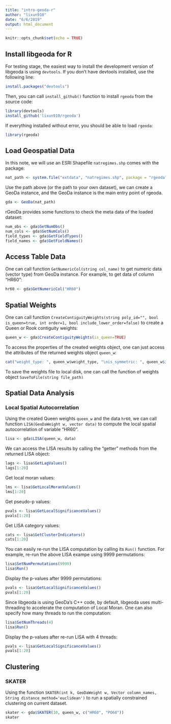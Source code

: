 ```yaml
---
title: "intro-geoda-r"
author: "lixun910"
date: "6/6/2019"
output: html_document
---
```


```r
knitr::opts_chunk$set(echo = TRUE)
```

## Install libgeoda for R

For testing stage, the easiest way to install the development version of libgeoda is using `devtools`. If you don’t have devtools installed, use the following line:
```r
install.packages("devtools")
```

Then, you can call `install_github()` function to install `rgeoda` from the source code:

```r
library(devtools)
install_github('lixun910/rgeoda')
```

If everything installed without error, you should be able to load `rgeoda`:

```r
library(rgeoda)
```


## Load Geospatial Data

In this note, we will use an ESRI Shapefile `natregimes.shp` comes with the package:

```r
nat_path <- system.file("extdata", "natregimes.shp", package = "rgeoda")
```


Use the path above (or the path to your own dataset), we can create a GeoDa instance, and the GeoDa instance is the main entry point of rgeoda. 


```r
gda <- GeoDa(nat_path)
```

rGeoDa provides some functions to check the meta data of the loaded dataset:

```r
num_obs <- gda$GetNumObs()
num_cols <- gda$GetNumCols()
field_types <- gda$GetFieldTypes()
field_names <- gda$GetFieldNames()
```


## Access Table Data

One can call function `GetNumericCol(string col_name)` to get numeric data (vector type) from GeoDa instance. For example, to get data of column "HR60":

```r
hr60 <- gda$GetNumericCol("HR60")
```

## Spatial Weights

One can call function `CreateContiguityWeights(string poly_id="", bool is_queen=true, int order=1, bool include_lower_order=false)` to create a Queen or Rook contiguity weights:
```r
queen_w <- gda$CreateContiguityWeights(is_queen=TRUE)
```

To access the properties of the created weights object, one can just access the attributes of the returned weights object `queen_w`:

```r
cat("weight_type: ", queen_w$weight_type, "\nis_symmetric: ", queen_w$is_symmetric, "\nsparsity:",queen_w$sparsity, "\ndensity:",queen_w$density, "\nmin_nbrs:",queen_w$min_nbrs, "\nmax_nbrs:",queen_w$max_nbrs, "\nmean_nbrs:",queen_w$mean_nbrs, "\nmedian_nbrs:",queen_w$median_nbrs, "\n")
```

To save the weights file to local disk, one can call the function of weights object `SaveToFile(string file_path)`

## Spatial Data Analysis

### Local Spatial Autocorrelation

Using the created Queen weights `queen_w` and the data `hr60`, we can call function `LISA(GeoDaWeight w, vector data)` to compute the local spatial autocorrelation of variable "HR60". 


```r
lisa <- gda$LISA(queen_w, data)
```

We can access the LISA results by calling the "getter" methods from the returned LISA object:
```r
lags <- lisa$GetLagValues()
lags[1:20]
```

Get local moran values:
```r
lms <- lisa$GetLocalMoranValues()
lms[1:20]
```

Get pseudo-p values:
```r
pvals <- lisa$GetLocalSignificanceValues()
pvals[1:20]
```

Get LISA category values:

```r
cats <- lisa$GetClusterIndicators()
cats[1:20]
```

You can easily re-run the LISA computation by calling its `Run()` function. For example, re-run the above LISA exampe using 9999 permutations:

```r
lisa$SetNumPermutations(9999)
lisa$Run()
```

Display the p-values after 9999 permutations:
```r
pvals <- lisa$GetLocalSignificanceValues()
pvals[1:20]
```

Since libgeoda is using GeoDa's C++ code, by default, libgeoda uses multi-threading to accelerate the computation of Local Moran. One can also specify how many threads to run the computation:

```r
lisa$SetNumThreads(4)
lisa$Run()
```


Display the p-values after re-run LISA with 4 threads:
```r
pvals <- lisa$GetLocalSignificanceValues()
pvals[1:20]
```


## Clustering

### SKATER

Using the function `SKATER(int k, GeoDaWeight w, Vector column_names, String distance_method='euclidean')` to run a spatially constrained clustering on current dataset. 

```r
skater <- gda$SKATER(10, queen_w, c("HR60", "PO60"))
skater
```






